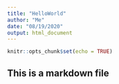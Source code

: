 ```yaml
---
title: "HelloWorld"
author: "Me"
date: "08/19/2020"
output: html_document
---
```


```r
knitr::opts_chunk$set(echo = TRUE)
```

## This is a markdown file
